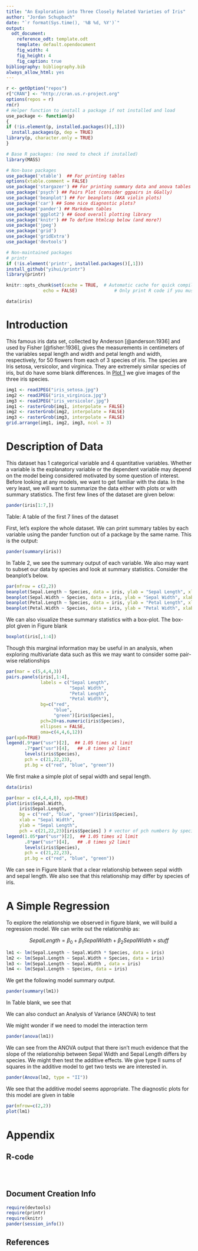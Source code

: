 ```yaml
---
title: "An Exploration into Three Closely Related Varieties of Iris"
author: "Jordan Schupbach"
date: "`r format(Sys.time(), '%B %d, %Y')`"
output:
  odt_document:
    reference_odt: template.odt
    template: default.opendocument
    fig_width: 4
    fig_height: 4
    fig_caption: true
bibliography: bibliography.bib
always_allow_html: yes
---
```

<!--- Install R packages -->
```r
r <- getOption("repos")
r["CRAN"] <- "http://cran.us.r-project.org"
options(repos = r)
rm(r)
# Helper function to install a package if not installed and load
use_package <- function(p) 
{
if (!is.element(p, installed.packages()[,1]))
  install.packages(p, dep = TRUE)
library(p, character.only = TRUE)
}

# Base R packages: (no need to check if installed)
library(MASS)

# Non-base packages
use_package('xtable')  ## For printing tables
options(xtable.comment = FALSE)
use_package('stargazer') ## For printing summary data and anova tables
use_package('psych') ## Pairs Plot (consider ggpairs in GGally)
use_package('beanplot') ## For beanplots (AKA violin plots)
use_package('car') ## Some nice diagnostic plots?
use_package('pander') ## Markdown tables
use_package('ggplot2') ## Good overall plotting library
use_package('knitr') ## To define htmlcap below (and more?)
use_package('jpeg')
use_package('grid')
use_package('gridExtra')
use_package('devtools')

# Non-maintained packages
# printr
if (!is.element('printr', installed.packages()[,1]))
install_github("yihui/printr")
library(printr)
```
<!--- Install R packages -->
<!--- Set Global Knitr options -->
```r
knitr::opts_chunk$set(cache = TRUE,  # Automatic cache for quick compiles
		      echo = FALSE)              # Only print R code if you must
```
<!--- Set Global Knitr options -->

```data
data(iris)
```

Introduction
============

This famous iris data set, collected by Anderson [@anderson:1936] and used by Fisher [@fisher:1936], gives the measurements in centimeters of the variables sepal length and width and petal length and width, respectively, for 50 flowers from each of 3 species of iris. The species are Iris setosa, versicolor, and virginica. They are extremely similar species of iris, but do have some blank differences. In <a href="#plt1">Plot 1</a>  we give images of the three iris species. 

```r
img1 <- readJPEG("iris_setosa.jpg")
img2 <- readJPEG("iris_virginica.jpg")
img3 <- readJPEG("iris_versicolor.jpg")
img1 <- rasterGrob(img1, interpolate = FALSE)
img2 <- rasterGrob(img2, interpolate = FALSE)
img3 <- rasterGrob(img3, interpolate = FALSE)
grid.arrange(img1, img2, img3, ncol = 3)
```

Description of Data
==================

This dataset has 1 categorical variable and 4 quantitative variables. Whether a variable is the explanatory variable or the dependent variable may depend on the model being considered motivated by some question of interest. Before looking at any models, we want to get familiar with the data. In the very least, we will want to summarize the data either with plots or with summary statistics. The first few lines of the dataset are given below:

```r
pander(iris[1:7,])
```
Table: A table of the first 7 lines of the dataset


First, let's explore the whole dataset. We can print summary tables by each variable using the pander function out of a package by the same name. This is the output:

```r
pander(summary(iris))
```

In Table 2, we see the summary output of each variable. We also may want to subset our data by species and look at summary statistics. Consider the beanplot's below.

```r
par(mfrow = c(2,2))
beanplot(Sepal.Length ~ Species, data = iris, ylab = "Sepal Length", xlab = "Species", col = "beige", method = "jitter")
beanplot(Sepal.Width ~ Species, data = iris, ylab = "Sepal Width", xlab = "Species", col = "beige", method = "jitter")
beanplot(Petal.Length ~ Species, data = iris, ylab = "Petal Length", xlab = "Species", col = "beige", method = "jitter")
beanplot(Petal.Width ~ Species, data = iris, ylab = "Petal Width", xlab = "Species", col = "beige", method = "jitter")
```

We can also visualize these summary statistics with a box-plot. The box-plot given in Figure blank

```r
boxplot(iris[,1:4])
```

Though this marginal information may be useful in an analysis, when exploring multivariate data such as this we may want to consider some pair-wise relationships

```r
par(mar = c(5,4,4,3))
pairs.panels(iris[,1:4], 
             labels = c("Sepal Length", 
                        "Sepal Width",
                        "Petal Length",
                        "Petal Width"),
             bg=c("red",
                  "blue",
                  "green")[iris$Species],
             pch=20+as.numeric(iris$Species),
             ellipses = FALSE,
             oma=c(4,4,6,12))
par(xpd=TRUE)
legend(.9*par("usr")[2],  ## 1.05 times x1 limit
       .7*par("usr")[4],   ## .8 times y2 limit
       levels(iris$Species),
       pch = c(21,22,23),
       pt.bg = c("red", "blue", "green"))
```


We first make a simple plot of sepal width and sepal length. 

```r
data(iris)

par(mar = c(4,4,4,8), xpd=TRUE)
plot(iris$Sepal.Width,
     iris$Sepal.Length, 
     bg = c("red", "blue", "green")[iris$Species],
     xlab = "Sepal Width",
     ylab = "Sepal Length",
     pch = c(21,22,23)[iris$Species] ) # vector of pch numbers by species
legend(1.05*par("usr")[2],  ## 1.05 times x1 limit
       .8*par("usr")[4],   ## .8 times y2 limit
       levels(iris$Species),
       pch = c(21,22,23),
       pt.bg = c("red", "blue", "green"))
```

We can see in Figure blank that a clear relationship between sepal width and sepal length. We also see that this relationship may differ by species of iris. 

A Simple Regression
===================

To explore the relationship we observed in figure blank, we will build a regression model. We can write out the relationship as:

$$ Sepal Length = \beta_0 + \beta_1 Sepal Width + \beta_2 Sepal Width \times stuff  $$

```r
lm1 <- lm(Sepal.Length ~ Sepal.Width * Species, data = iris)
lm2 <- lm(Sepal.Length ~ Sepal.Width + Species, data = iris)
lm3 <- lm(Sepal.Length ~ Sepal.Width , data = iris)
lm4 <- lm(Sepal.Length ~ Species, data = iris)
```

We get the following model summary output. 

```r
pander(summary(lm1))
```


In Table blank, we see that 

We can also conduct an Analysis of Variance (ANOVA) to test 


We might wonder if we need to model the interaction term

```r
pander(anova(lm1))
```


We can see from the ANOVA output that there isn't much evidence that the slope of the relationship between Sepal Width and Sepal Length differs by species. We might then test the additive effects. We give type II sums of squares in the additive model to get two tests we are interested in.

```r
pander(Anova(lm2, type = "II"))
```


We see that the additive model seems appropriate. The diagnostic plots for this model are given in table

```r
par(mfrow=c(2,2))
plot(lm1)
```

Appendix
========

R-code
------
```r
```

```r
```

```r
```

Document Creation Info
----------------------
```r
require(devtools)
require(printr)
require(knitr)
pander(session_info())
```

References
----------